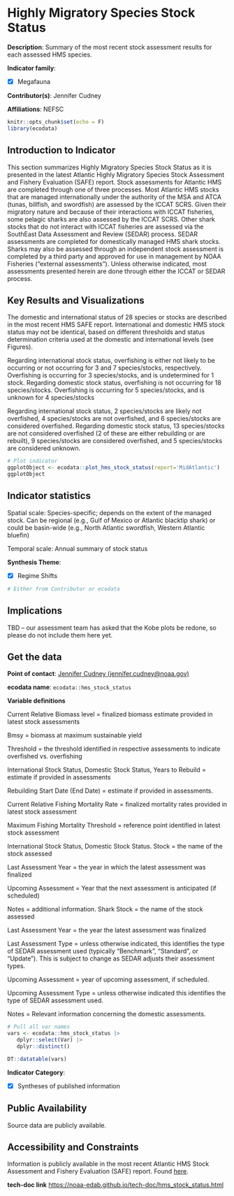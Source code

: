 # Highly Migratory Species Stock Status {#hms_stock_status}

**Description**: Summary of the most recent stock assessment results for each assessed HMS species.

**Indicator family**: 

- [X] Megafauna


**Contributor(s)**: Jennifer Cudney

**Affiliations**: NEFSC

```{r echo=FALSE}
knitr::opts_chunk$set(echo = F)
library(ecodata)
```
## Introduction to Indicator
This section summarizes Highly Migratory Species Stock Status as it is presented in the latest Atlantic Highly Migratory Species Stock Assessment and Fishery Evaluation (SAFE) report. Stock assessments for Atlantic HMS are completed through one of three processes. Most Atlantic HMS stocks that are managed internationally under the authority of the MSA and ATCA (tunas, billfish, and swordfish) are assessed by the ICCAT SCRS. Given their migratory nature and because of their interactions with ICCAT fisheries, some pelagic sharks are also assessed by the ICCAT SCRS. Other shark stocks that do not interact with ICCAT fisheries are assessed via the SouthEast Data Assessment and Review (SEDAR) process. SEDAR assessments are completed for domestically managed HMS shark stocks. Sharks may also be assessed through an independent stock assessment is completed by a third party and approved for use in management by NOAA Fisheries (“external assessments”). Unless otherwise indicated, most assessments presented herein are done through either the ICCAT or SEDAR process.

## Key Results and Visualizations
The domestic and international status of 28 species or stocks are described in the most recent HMS SAFE report. International and domestic HMS stock status may not be identical, based on different thresholds and status determination criteria used at the domestic and international levels (see Figures). 

Regarding international stock status, overfishing is either not likely to be occurring or not occurring for 3 and 7 species/stocks, respectively. Overfishing is occurring for 3 species/stocks, and is undetermined for 1 stock. Regarding domestic stock status, overfishing is not occurring for 18 species/stocks. Overfishing is occurring for 5 species/stocks, and is unknown for 4 species/stocks

Regarding international stock status, 2 species/stocks are likely not overfished, 4 species/stocks are not overfished, and 6 species/stocks are considered overfished. Regarding domestic stock status, 13 species/stocks are not considered overfished (2 of these are either rebuilding or are rebuilt), 9 species/stocks are considered overfished, and 5 species/stocks are considered unknown.

```{r plot_hms_stock_statusMAB}
# Plot indicator
ggplotObject <- ecodata::plot_hms_stock_status(report='MidAtlantic')
ggplotObject
```


## Indicator statistics 
Spatial scale: Species-specific; depends on the extent of the managed stock. Can be regional (e.g., Gulf of Mexico or Atlantic blacktip shark) or could be basin-wide (e.g., North Atlantic swordfish, Western Atlantic bluefin)

Temporal scale: Annual summary of stock status

**Synthesis Theme**:

- [X] Regime Shifts


```{r autostats_hms_stock_status}
# Either from Contributor or ecodata
```

## Implications
TBD – our assessment team has asked that the Kobe plots be redone, so please do not include them here yet.

## Get the data

**Point of contact**: [Jennifer Cudney (jennifer.cudney@noaa.gov)](mailto:Jennifer Cudney (jennifer.cudney@noaa.gov)){.email}

**ecodata name**: `ecodata::hms_stock_status`

**Variable definitions**

Current Relative Biomass level =  finalized biomass estimate provided in latest stock assessments 
Bmsy = biomass at maximum sustainable yield 
Threshold = the threshold identified in respective assessments to indicate overfished vs. overfishing 
International Stock Status, Domestic Stock Status, Years to Rebuild = estimate if provided in assessments 
Rebuilding Start Date (End Date) = estimate if provided in assessments. 
Current Relative Fishing Mortality Rate = finalized mortality rates provided in latest stock assessment 
Maximum Fishing Mortality Threshold = reference point identified in latest stock assessment 
International Stock Status, Domestic Stock Status. Stock = the name of the stock assessed 
Last Assessment Year = the year in which the latest assessment was finalized 
Upcoming Assessment = Year that the next assessment is anticipated (if scheduled) 
Notes = additional information. Shark Stock = the name of the stock assessed 
Last Assessment Year = the year the latest assessment was finalized 
Last Assessment Type = unless otherwise indicated, this identifies the type of SEDAR assessment used (typically “Benchmark”, “Standard”, or “Update”). This is subject to change as SEDAR adjusts their assessment types. 
Upcoming Assessment = year of upcoming assessment, if scheduled. 
Upcoming Assessment Type = unless otherwise indicated this identifies the type of SEDAR assessment used. 
Notes = Relevant information concerning the domestic assessments.

```{r vars_hms_stock_status}
# Pull all var names
vars <- ecodata::hms_stock_status |>
   dplyr::select(Var) |>
   dplyr::distinct()

DT::datatable(vars)
```
**Indicator Category**:

- [X] Syntheses of published information


## Public Availability

Source data are publicly available.

## Accessibility and Constraints

Information is publicly available in the most recent Atlantic HMS Stock Assessment and Fishery Evaluation (SAFE) report. Found [here](https://www.fisheries.noaa.gov/atlantic-highly-migratory-species/atlantic-highly-migratory-species-stock-assessment-and-fisheries-evaluation-reports).

**tech-doc link**
<https://noaa-edab.github.io/tech-doc/hms_stock_status.html>

